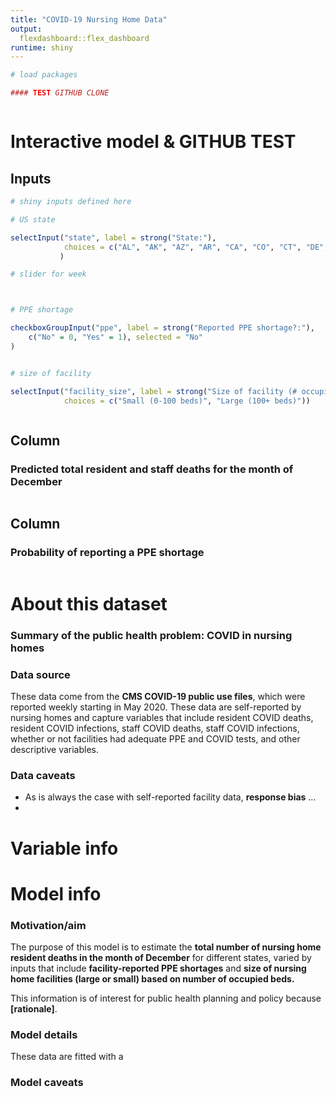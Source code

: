 ```yaml
---
title: "COVID-19 Nursing Home Data"
output: 
  flexdashboard::flex_dashboard
runtime: shiny
---
```


```r
# load packages

#### TEST GITHUB CLONE



```



Interactive model & GITHUB TEST
=======================================================================

Inputs {.sidebar}
-------------------------------------

```r
# shiny inputs defined here

# US state

selectInput("state", label = strong("State:"),
            choices = c("AL", "AK", "AZ", "AR", "CA", "CO", "CT", "DE", "FL", "GA", "HI", "ID", "IL", "IN", "IA", "KS", "KY", "LA", "ME", "MD", "MA", "MI", "MN", "MS", "MO", "MT", "NE", "NV", "NH", "NJ", "NM", "NY", "NC", "ND", "OH", "OK", "OR", "PA", "RI", "SC", "SD", "TN", "TX", "UT", "VT", "VA", "WA", "WV", "WI", "WY"), selected = "AL"
           )

# slider for week



# PPE shortage

checkboxGroupInput("ppe", label = strong("Reported PPE shortage?:"),
    c("No" = 0, "Yes" = 1), selected = "No"
)


# size of facility

selectInput("facility_size", label = strong("Size of facility (# occupied beds):"), 
            choices = c("Small (0-100 beds)", "Large (100+ beds)"))



```
 
Column
-------------------------------------
    
### Predicted total resident and staff deaths for the month of December
    
```r


```

Column
-------------------------------------
    
### Probability of reporting a PPE shortage
    
```r


```


About this dataset
=======================================================================

### **Summary of the public health problem: COVID in nursing homes**

### **Data source**

These data come from the **CMS COVID-19 public use files**, which were reported weekly starting in May 2020. These data are self-reported by nursing homes and capture variables that include resident COVID deaths, resident COVID infections, staff COVID deaths, staff COVID infections, whether or not facilities had adequate PPE and COVID tests, and other descriptive variables. 

### **Data caveats**

+ As is always the case with self-reported facility data, **response bias** ...
+ 

Variable info
=======================================================================



Model info
=======================================================================

### Motivation/aim

The purpose of this model is to estimate the **total number of nursing home resident deaths in the month of December** for different states, varied by inputs that include  **facility-reported PPE shortages** and **size of nursing home facilities (large or small) based on number of occupied beds.**  

This information is of interest for public health planning and policy because **[rationale]**. 

### Model details

These data are fitted with a 


### Model caveats

